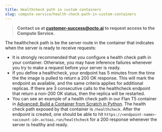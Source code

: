 ```yaml
---
title: Healthcheck path in custom containers
slug: compute-service/health-check-path-in-custom-containers
---
```


> **Contact us at customer-success@octo.ai to request access to the Compute Service.**

The healthcheck path is be the server route in the container that indicates when the server is ready to receive requests:

- It is strongly recommended that you configure a health check path in your container. Otherwise, you may have inference failures whenever you try to make a request before your server is ready.
- If you define a healthcheck, your endpoint has 5 minutes from the time the the image is pulled to return a 200 OK response. This will mark the endpoint as available, and the same criteria applies for additional replicas. If there are 3 consecutive calls to the healthcheck endpoint that return a non-200 OK status, then the replica will be restarted.
- You can see an example of a health check path in our Flan T5 container in [Advanced: Build a Container from Scratch in Python](advanced-build-a-container-from-scratch-in-python). The health check path exposed by that container is `/healthcheck`. After the endpoint is created, one should be able to hit `https://<endpoint-name>-<account-id>.octoai.run/healthcheck` for a 200 response whenever the server is healthy and ready.
